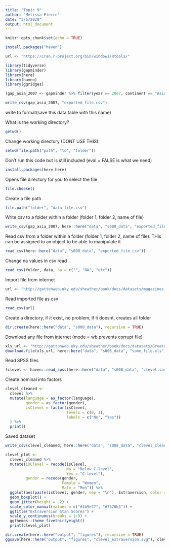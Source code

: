 ---
title: "Topic 9"
author: "Melissa Pierre"
date: "3/5/2020"
output: html_document
---

```{r setup, include=FALSE}
knitr::opts_chunk$set(echo = TRUE)
```


```{r}
install.packages("haven")
```
```{r}
url <- "https://cran.r-project.org/bin/windows/Rtools/"
```



```{r}
library(tidyverse)
library(gapminder)
library(here)
library(haven)
library(ggridges)
```

```{r}
(gap_asia_2007 <- gapminder %>% filter(year == 2007, continent == "Asia"))
```

```{r}
write_csv(gap_asia_2007, "exported_file.csv") 
```
write to format(save this data table with this name)

What is the working directory?
```{r}
getwd()
```

Change working directory (DONT USE THIS):

```{r}
setwd(file.path("path", "to", "folder"))
```


Don't run this code but is still included (eval = FALSE is what we need)
```{r install, eval = FALSE}
install.packages(here:here)
```

Opens file directory for you to select the file
```{r}
file.choose()
```


Create a file path
```{r}
file.path("folder", "data file.csv")
```


Write csv to a folder within a folder (folder 1, folder 2, name of file)
```{r}
write_csv(gap_asia_2007, here::here("data", "s008_data", "exported_file.csv"))
```


Read csv from a folder within a folder (folder 1, folder 2, name of file). THis can be assigned to an object to be able to manipulate it
```{r}
read_csv(here::here("data", "s008_data", "exported_file.csv"))
```

Change na values in csv read
```{r}
read_csv(folder, data, na = c("", "NA", "etc"))
```

Import file from internet
```{r}
url <- "http://gattonweb.uky.edu/sheather/book/docs/datasets/magazines.csv"
```

Read imported file as csv
```{r}
read_csv(url)
```

Create a directory, if it exist, no problem, if it doesnt, creates all folder
```{r}
dir.create(here::here("data", "s008_data"), recursive = TRUE)
```


Download any file from internet (mode = wb prevents corrupt file)
```{r}
xls_url <- "http://gattonweb.uky.edu/sheather/book/docs/datasets/GreatestGivers.xls"
download.file(xls_url, here::here("data", "s008_data", "some_file.xls"), mode = "wb")
```

Read SPSS files
```{r}
(clevel <- haven::read_spss(here::here("data", "s008_data", "clevel.sav")))
```

Create nominal into factors
```{r}
clevel_cleaned <-
  clevel %>% 
  mutate(language = as_factor(language),
         gender = as_factor(gender),
         isClevel = factor(isClevel, 
                           levels = c(0, 1), 
                           labels = c("No", "Yes"))
  ) %>% 
  print()
```

Saved dataset
```{r}
write_csv(clevel_cleaned, here::here("data", "s008_data", "clevel_cleaned.csv"))
```

```{r}
clevel_plot <-
  clevel_cleaned %>% 
  mutate(isClevel = recode(isClevel, 
                           No = "Below C-level", 
                           Yes = "C-level"),
         gender = recode(gender,
                         Female = "Women",
                         Male = "Men")) %>% 
  ggplot(aes(paste(isClevel, gender, sep = "\n"), Extraversion, color = gender)) +
  geom_boxplot() +
  geom_jitter(height = .2) +
  scale_color_manual(values = c("#1b9e77", "#7570b3")) +
  ggtitle("Extraversion Stan Scores") +
  scale_y_continuous(breaks = 1:9) +
  ggthemes::theme_fivethirtyeight()
  print(clevel_plot)
```

```{r}
dir.create(here::here("output", "figures"), recursive = TRUE)
ggsave(here::here("output", "figures", "clevel_extraversion.svg"), clevel_plot)
```

